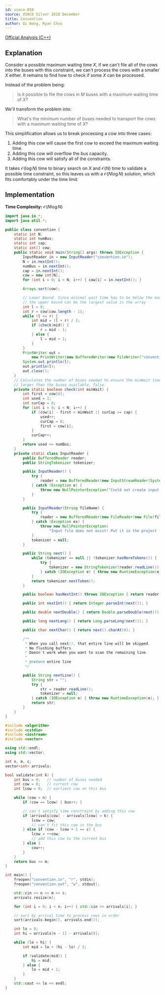 ```yaml
---
id: usaco-858
source: USACO Silver 2018 December
title: Convention
author: Qi Wang, Ryan Chou
---
```


[Official Analysis (C++)](http://www.usaco.org/current/data/sol_convention_silver_dec18.html)

## Explanation

Consider a possible maximum waiting time $X$, if we can't file all of the cows into the buses with this constraint, we can't process the cows with a smaller $X$ either. It remains to find how to check if some $X$ can be processed.

Instead of the problem being:

> Is it possible to file the cows in $M$ buses with a maximum waiting time of $X$?

We'll transform the problem into:
> What's the minimum number of buses needed to transport the cows with a maximum waiting time of $X$?

This simplification allows us to break processing a cow into three cases:

1. Adding this cow will cause the first cow to exceed the maximum waiting time.
2. Adding this cow will overflow the bus capacity.
3. Adding this cow will satisfy all of the constraints.

It takes $\mathcal{O}(\log N)$ time to binary search on $X$ and $\mathcal{O}(N)$ time to validate a possible time constraint, so this leaves us with a $\mathcal{O}(N\log N)$ solution, which fits comfortably under the time limit.

## Implementation
**Time Complexity:** $\mathcal{O}(N\log N)$

<LanguageSection>
<JavaSection>

```java
import java.io.*;
import java.util.*;

public class convention {
	static int N;
	static int numBus;
	static int cap;
	static int[] cow;
	public static void main(String[] args) throws IOException {
		InputReader in = new InputReader("convention.in");
		N = in.nextInt();
		numBus = in.nextInt();
		cap = in.nextInt();
		cow = new int[N];
		for (int i = 0; i < N; i++) { cow[i] = in.nextInt(); }

		Arrays.sort(cow);

		// Lower Bound. Since minimal wait time has to be below the max arrival
		// the upper bound can be the largest value in the array
		int l = 0;
		int r = cow[cow.length - 1];
		while (l <= r) {
			int mid = (l + r) / 2;
			if (check(mid)) {
				r = mid - 1;
			} else {
				l = mid + 1;
			}
		}
		PrintWriter out =
		    new PrintWriter(new BufferedWriter(new FileWriter("convention.out")));
		System.out.println(l);
		out.println(l);
		out.close();
	}
	// Calculates the number of buses needed to ensure the minWait time. If
	// larger than the buses available, false.
	private static boolean check(int minWait) {
		int first = cow[0];
		int used = 1;
		int curCap = 0;
		for (int i = 0; i < N; i++) {
			if (cow[i] - first > minWait || curCap >= cap) {
				used++;
				curCap = 0;
				first = cow[i];
			}
			curCap++;
		}
		return used <= numBus;
	}
	private static class InputReader {
		public BufferedReader reader;
		public StringTokenizer tokenizer;

		public InputReader() {
			try {
				reader = new BufferedReader(new InputStreamReader(System.in), 32768);
			} catch (Exception e) {
				throw new NullPointerException("Could not create input stream");
			}
		}

		public InputReader(String fileName) {
			try {
				reader = new BufferedReader(new FileReader(new File(fileName)), 32768);
			} catch (Exception ex) {
				throw new NullPointerException(
				    "Input file does not exist! Put it in the project folder.");
			}
			tokenizer = null;
		}

		public String next() {
			while (tokenizer == null || !tokenizer.hasMoreTokens()) {
				try {
					tokenizer = new StringTokenizer(reader.readLine());
				} catch (IOException e) { throw new RuntimeException(e); }
			}
			return tokenizer.nextToken();
		}

		public boolean hasNextInt() throws IOException { return reader.ready(); }

		public int nextInt() { return Integer.parseInt(next()); }

		public double nextDouble() { return Double.parseDouble(next()); }

		public long nextLong() { return Long.parseLong(next()); }

		public char nextChar() { return next().charAt(0); }

		/**
		 * When you call next(), that entire line will be skipped.
		 * No flushing buffers.
		 * Doesn't work when you want to scan the remaining line.
		 *
		 * @return entire line
		 */

		public String nextLine() {
			String str = "";
			try {
				str = reader.readLine();
				tokenizer = null;
			} catch (IOException e) { throw new RuntimeException(e); }
			return str;
		}
	}
}
```
</JavaSection>
<CPPSection>

```cpp
#include <algorithm>
#include <cstdio>
#include <iostream>
#include <vector>

using std::endl;
using std::vector;

int n, m, c;
vector<int> arrivals;

bool validate(int k) {
	int bus = 0;   // number of buses needed
	int cow = 0;   // current cow
	int lcow = 0;  // earliest cow on this bus

	while (cow < n) {
		if (cow == lcow) { bus++; }

		// can't satisfy time constraint by adding this cow
		if (arrivals[cow] - arrivals[lcow] > k) {
			lcow = cow;
			// can't fit this cow in the bus
		} else if (cow - lcow + 1 == c) {
			lcow = ++cow;
			// add this cow to the current bus
		} else {
			cow++;
		}
	}
	return bus <= m;
}

int main() {
	freopen("convention.in", "r", stdin);
	freopen("convention.out", "w", stdout);

	std::cin >> n >> m >> c;
	arrivals.resize(n);

	for (int i = 0; i < n; i++) { std::cin >> arrivals[i]; }

	// sort by arrival time to process cows in order
	sort(arrivals.begin(), arrivals.end());

	int lo = 0;
	int hi = arrivals[n - 1] - arrivals[0];

	while (lo < hi) {
		int mid = lo + (hi - lo) / 2;

		if (validate(mid)) {
			hi = mid;
		} else {
			lo = mid + 1;
		}
	}
	std::cout << lo << endl;
}
```
</CPPSection>
</LanguageSection>
